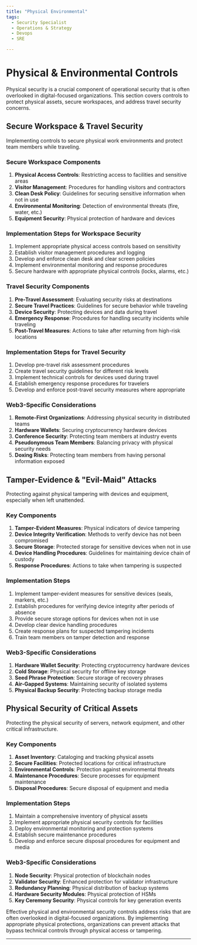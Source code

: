 ```yaml
---
title: "Physical Environmental"
tags:
  - Security Specialist
  - Operations & Strategy
  - Devops
  - SRE

---
```



<TagProvider>
<TagFilter />

# Physical & Environmental Controls

<TagList tags={frontmatter.tags} />
<AttributionList contributors={frontmatter.contributors} />

Physical security is a crucial component of operational security that is often overlooked in digital-focused
organizations. This section covers controls to protect physical assets, secure workspaces, and address travel security
concerns.

## Secure Workspace & Travel Security

Implementing controls to secure physical work environments and protect team members while traveling.

### Secure Workspace Components

1. **Physical Access Controls**: Restricting access to facilities and sensitive areas
2. **Visitor Management**: Procedures for handling visitors and contractors
3. **Clean Desk Policy**: Guidelines for securing sensitive information when not in use
4. **Environmental Monitoring**: Detection of environmental threats (fire, water, etc.)
5. **Equipment Security**: Physical protection of hardware and devices

### Implementation Steps for Workspace Security

1. Implement appropriate physical access controls based on sensitivity
2. Establish visitor management procedures and logging
3. Develop and enforce clean desk and clear screen policies
4. Implement environmental monitoring and response procedures
5. Secure hardware with appropriate physical controls (locks, alarms, etc.)

### Travel Security Components

1. **Pre-Travel Assessment**: Evaluating security risks at destinations
2. **Secure Travel Practices**: Guidelines for secure behavior while traveling
3. **Device Security**: Protecting devices and data during travel
4. **Emergency Response**: Procedures for handling security incidents while traveling
5. **Post-Travel Measures**: Actions to take after returning from high-risk locations

### Implementation Steps for Travel Security

1. Develop pre-travel risk assessment procedures
2. Create travel security guidelines for different risk levels
3. Implement technical controls for devices used during travel
4. Establish emergency response procedures for travelers
5. Develop and enforce post-travel security measures where appropriate

### Web3-Specific Considerations

1. **Remote-First Organizations**: Addressing physical security in distributed teams
2. **Hardware Wallets**: Securing cryptocurrency hardware devices
3. **Conference Security**: Protecting team members at industry events
4. **Pseudonymous Team Members**: Balancing privacy with physical security needs
5. **Doxing Risks**: Protecting team members from having personal information exposed

## Tamper-Evidence & "Evil-Maid" Attacks

Protecting against physical tampering with devices and equipment, especially when left unattended.

### Key Components

1. **Tamper-Evident Measures**: Physical indicators of device tampering
2. **Device Integrity Verification**: Methods to verify device has not been compromised
3. **Secure Storage**: Protected storage for sensitive devices when not in use
4. **Device Handling Procedures**: Guidelines for maintaining device chain of custody
5. **Response Procedures**: Actions to take when tampering is suspected

### Implementation Steps

1. Implement tamper-evident measures for sensitive devices (seals, markers, etc.)
2. Establish procedures for verifying device integrity after periods of absence
3. Provide secure storage options for devices when not in use
4. Develop clear device handling procedures
5. Create response plans for suspected tampering incidents
6. Train team members on tamper detection and response

### Web3-Specific Considerations

1. **Hardware Wallet Security**: Protecting cryptocurrency hardware devices
2. **Cold Storage**: Physical security for offline key storage
3. **Seed Phrase Protection**: Secure storage of recovery phrases
4. **Air-Gapped Systems**: Maintaining security of isolated systems
5. **Physical Backup Security**: Protecting backup storage media

## Physical Security of Critical Assets

Protecting the physical security of servers, network equipment, and other critical infrastructure.

### Key Components

1. **Asset Inventory**: Cataloging and tracking physical assets
2. **Secure Facilities**: Protected locations for critical infrastructure
3. **Environmental Controls**: Protection against environmental threats
4. **Maintenance Procedures**: Secure processes for equipment maintenance
5. **Disposal Procedures**: Secure disposal of equipment and media

### Implementation Steps

1. Maintain a comprehensive inventory of physical assets
2. Implement appropriate physical security controls for facilities
3. Deploy environmental monitoring and protection systems
4. Establish secure maintenance procedures
5. Develop and enforce secure disposal procedures for equipment and media

### Web3-Specific Considerations

1. **Node Security**: Physical protection of blockchain nodes
2. **Validator Security**: Enhanced protection for validator infrastructure
3. **Redundancy Planning**: Physical distribution of backup systems
4. **Hardware Security Modules**: Physical protection of HSMs
5. **Key Ceremony Security**: Physical controls for key generation events

Effective physical and environmental security controls address risks that are often overlooked in digital-focused
organizations. By implementing appropriate physical protections, organizations can prevent attacks that bypass technical
controls through physical access or tampering.

---

</TagProvider>
<ContributeFooter />
